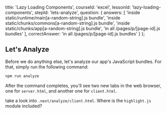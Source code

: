 
  title: 'Lazy Loading Components',
  courseId: 'excel',
  lessonId: 'lazy-loading-components',
  stepId: 'lets-analyze',
  question: {
    answers: [
      'inside static/runtime/main[a-random-string].js bundle',
      'inside static/chunks/commons[a-random-string].js bundle',
      'inside static/chunks/app[a-random-string].js bundle',
      'in all /pages/p/[page-id].js bundles'
    ],
    correctAnswer: 'in all /pages/p/[page-id].js bundles'
  }
};

## Let's Analyze

Before we do anything else, let's analyze our app's JavaScript bundles.
For that, simply run the following command:

```bash
npm run analyze
```

After the command completes, you'll see two new tabs in the web browser, one for `server.html`, and another one for `client.html`.

take a look into `.next/analyze/client.html`. Where is the `highlight.js` module included?


